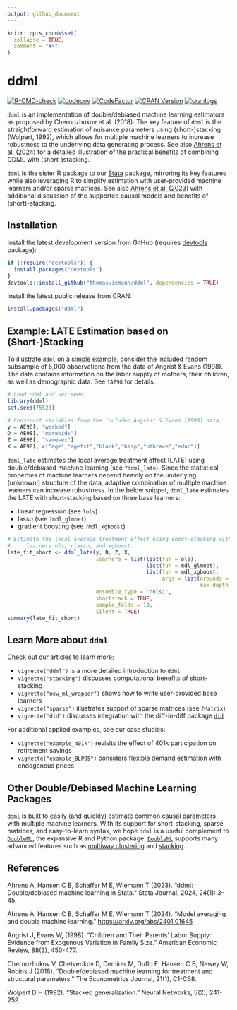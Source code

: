 ```yaml
---
output: github_document
---
```


<!-- README.md is generated from README.Rmd. Please edit that file -->

```r
knitr::opts_chunk$set(
  collapse = TRUE,
  comment = "#>"
)
```

# ddml

<!-- badges: start -->
[![R-CMD-check](https://github.com/thomaswiemann/ddml/actions/workflows/R-CMD-check.yaml/badge.svg)](https://github.com/thomaswiemann/ddml/actions/workflows/R-CMD-check.yaml)
[![codecov](https://codecov.io/gh/thomaswiemann/ddml/branch/master/graph/badge.svg?token=PHB9W2TJ6S)](https://app.codecov.io/gh/thomaswiemann/ddml)
[![CodeFactor](https://www.codefactor.io/repository/github/thomaswiemann/ddml/badge)](https://www.codefactor.io/repository/github/thomaswiemann/ddml)
[![CRAN Version](https://www.r-pkg.org/badges/version/ddml)](https://cran.r-project.org/package=ddml)
[![cranlogs](https://cranlogs.r-pkg.org/badges/ddml)](https://cran.r-project.org/package=ddml)
<!-- badges: end -->

``ddml`` is an implementation of double/debiased machine learning estimators as proposed by Chernozhukov et al. (2018). The key feature of ``ddml`` is the straightforward estimation of nuisance parameters using (short-)stacking (Wolpert, 1992), which allows for multiple machine learners to increase robustness to the underlying data generating process. See also [Ahrens et al. (2024)](https://arxiv.org/abs/2401.01645) for a detailed illustration of the practical benefits of combining DDML with (short-)stacking.
    
``ddml`` is the sister R package to our [Stata](https://github.com/aahrens1/ddml/) package, mirroring its key features while also leveraging R to simplify estimation with user-provided machine learners and/or sparse matrices. See also [Ahrens et al. (2023)](https://arxiv.org/abs/2301.09397) with additional discussion of the supported causal models and benefits of (short)-stacking.

## Installation

Install the latest development version from GitHub (requires [devtools](https://github.com/r-lib/devtools) package):

```r
if (!require("devtools")) {
  install.packages("devtools")
}
devtools::install_github("thomaswiemann/ddml", dependencies = TRUE)
```

Install the latest public release from CRAN:
```r
install.packages("ddml")
```


## Example: LATE Estimation based on (Short-)Stacking

To illustrate ``ddml`` on a simple example, consider the included random subsample of 5,000 observations from the data of Angrist & Evans (1998). The data contains information on the labor supply of mothers, their children, as well as demographic data. See ``?AE98`` for details.

```r
# Load ddml and set seed
library(ddml)
set.seed(75523)

# Construct variables from the included Angrist & Evans (1998) data
y = AE98[, "worked"]
D = AE98[, "morekids"]
Z = AE98[, "samesex"]
X = AE98[, c("age","agefst","black","hisp","othrace","educ")]
```

``ddml_late`` estimates the local average treatment effect (LATE) using double/debiased machine learning (see ``?ddml_late``). Since the statistical properties of machine learners depend heavily on the underlying (unknown!) structure of the data, adaptive combination of multiple machine learners can increase robustness. In the below snippet, ``ddml_late`` estimates the LATE with short-stacking based on three base learners:

- linear regression (see ``?ols``)
- lasso (see ``?mdl_glmnet``)
- gradient boosting (see ``?mdl_xgboost``)

```r
# Estimate the local average treatment effect using short-stacking with base
#     learners ols, rlasso, and xgboost.
late_fit_short <- ddml_late(y, D, Z, X,
                            learners = list(list(fun = ols),
                                            list(fun = mdl_glmnet),
                                            list(fun = mdl_xgboost,
                                                 args = list(nrounds = 100,
                                                             max_depth = 1))),
                            ensemble_type = 'nnls1',
                            shortstack = TRUE,
                            sample_folds = 10,
                            silent = TRUE)
summary(late_fit_short)
```

## Learn More about ``ddml``

Check out our articles to learn more:

- ``vignette("ddml")`` is a more detailed introduction to ``ddml``
- ``vignette("stacking")`` discusses computational benefits of short-stacking
- ``vignette("new_ml_wrapper")`` shows how to write user-provided base learners 
- ``vignette("sparse")`` illustrates support of sparse matrices (see ``?Matrix``)
- ``vignette("did")`` discusses integration with the diff-in-diff package  [``did``](https://bcallaway11.github.io/did/) 

For additional applied examples, see our case studies:

- ``vignette("example_401k")`` revisits the effect of 401k participation on retirement savings
- ``vignette("example_BLP95")`` considers flexible demand estimation with endogenous prices

## Other Double/Debiased Machine Learning Packages

``ddml`` is built to easily (and quickly) estimate common causal parameters with multiple machine learners. With its support for short-stacking, sparse matrices, and easy-to-learn syntax, we hope ``ddml`` is a useful complement to [``DoubleML``](https://docs.doubleml.org/stable/index.html), the expansive R and Python package. [``DoubleML``](https://docs.doubleml.org/stable/index.html) supports many advanced features such as [multiway clustering](https://docs.doubleml.org/stable/examples/R_double_ml_multiway_cluster.html) and  [stacking](https://docs.doubleml.org/stable/examples/R_double_ml_pipeline.html).

## References

Ahrens A, Hansen C B, Schaffer M E, Wiemann T (2023). "ddml: Double/debiased machine learning in Stata." Stata Journal, 2024, 24(1): 3-45.

Ahrens A, Hansen C B, Schaffer M E, Wiemann T (2024). "Model averaging and double machine learning." <https://arxiv.org/abs/2401.01645>

Angrist J, Evans W, (1998). "Children and Their Parents' Labor Supply: Evidence from Exogenous Variation in Family Size." American Economic Review, 88(3), 450-477.

Chernozhukov V, Chetverikov D, Demirer M, Duflo E, Hansen C B, Newey W, Robins J (2018). "Double/debiased machine learning for treatment and structural parameters." The Econometrics Journal, 21(1), C1-C68.

Wolpert D H (1992). "Stacked generalization." Neural Networks, 5(2), 241-259.

